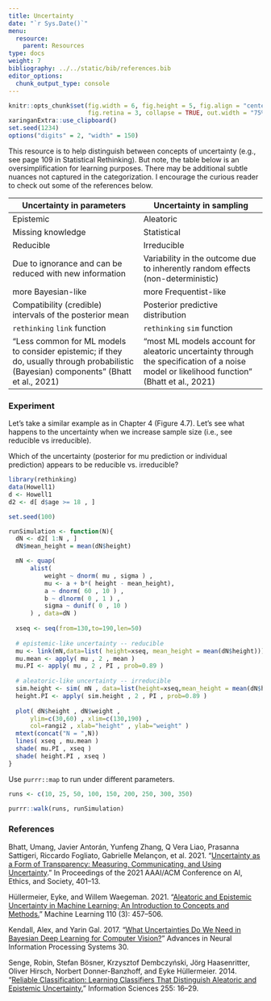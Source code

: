 ```yaml
---
title: Uncertainty
date: "`r Sys.Date()`"
menu:
  resource:
    parent: Resources
type: docs
weight: 7
bibliography: ../../static/bib/references.bib
editor_options:
  chunk_output_type: console
---
```


```r
knitr::opts_chunk$set(fig.width = 6, fig.height = 5, fig.align = "center",
                      fig.retina = 3, collapse = TRUE, out.width = "75%", class.source="language-r", class.output="language-r")
xaringanExtra::use_clipboard()
set.seed(1234)
options("digits" = 2, "width" = 150)
```

This resource is to help distinguish between concepts of uncertainty (e.g., see page 109 in Statistical Rethinking). But note, the table below is an oversimplification for learning purposes. There may be additional subtle nuances not captured in the categorization. I encourage the curious reader to check out some of the references below.

| Uncertainty in parameters | Uncertainty in sampling |
|---------------------------|-------------------------|
| Epistemic                 | Aleatoric               |
| Missing knowledge         | Statistical             |
| Reducible               | Irreducible               |
| Due to ignorance and can be reduced with new information  | Variability in the outcome due to inherently random effects (non-deterministic)  |
| more Bayesian-like         | more Frequentist-like                        |
| Compatibility (credible) intervals of the posterior mean                        | Posterior predictive distribution                        |
| `rethinking` `link` function | `rethinking` `sim` function |
| "Less common for ML models to consider epistemic; if they do, usually through probabilistic (Bayesian) components" (Bhatt et al., 2021)                           | "most ML models account for aleatoric uncertainty through the specification of a noise model or likelihood function" (Bhatt et al., 2021) |

### Experiment

Let's take a similar example as in Chapter 4 (Figure 4.7). Let's see what happens to the uncertainty when we increase sample size (i.e., see reducible vs irreducible).

Which of the uncertainty (posterior for mu prediction or individual prediction) appears to be reducible vs. irreducible?

```r
library(rethinking)
data(Howell1)
d <- Howell1
d2 <- d[ d$age >= 18 , ]

set.seed(100)

runSimulation <- function(N){
  dN <- d2[ 1:N , ]
  dN$mean_height = mean(dN$height)

  mN <- quap(
      alist(
          weight ~ dnorm( mu , sigma ) ,
          mu <- a + b*( height - mean_height),
          a ~ dnorm( 60 , 10 ) ,
          b ~ dlnorm( 0 , 1 ) ,
          sigma ~ dunif( 0 , 10 )
      ) , data=dN )
  
  xseq <- seq(from=130,to=190,len=50)
  
  # epistemic-like uncertainty -- reducible
  mu <- link(mN,data=list( height=xseq, mean_height = mean(dN$height)))
  mu.mean <- apply( mu , 2 , mean )
  mu.PI <- apply( mu , 2 , PI , prob=0.89 )
  
  # aleatoric-like uncertainty -- irreducible 
  sim.height <- sim( mN , data=list(height=xseq,mean_height = mean(dN$height))) 
  height.PI <- apply( sim.height , 2 , PI , prob=0.89 )
  
  plot( dN$height , dN$weight ,
      ylim=c(30,60) , xlim=c(130,190) ,
      col=rangi2 , xlab="height" , ylab="weight" )
  mtext(concat("N = ",N))
  lines( xseq , mu.mean )
  shade( mu.PI , xseq )
  shade( height.PI , xseq )
}
```

Use `purrr::map` to run under different parameters.

```r
runs <- c(10, 25, 50, 100, 150, 200, 250, 300, 350)

purrr::walk(runs, runSimulation)
```

### References

Bhatt, Umang, Javier Antorán, Yunfeng Zhang, Q Vera Liao, Prasanna Sattigeri, Riccardo Fogliato, Gabrielle Melançon, et al. 2021. “[Uncertainty as a Form of Transparency: Measuring, Communicating, and Using Uncertainty](https://arxiv.org/pdf/2011.07586.pdf).” In Proceedings of the 2021 AAAI/ACM Conference on AI, Ethics, and Society, 401–13.

Hüllermeier, Eyke, and Willem Waegeman. 2021. “[Aleatoric and Epistemic Uncertainty in Machine Learning: An Introduction to Concepts and Methods.](https://link.springer.com/content/pdf/10.1007/s10994-021-05946-3.pdf)” Machine Learning 110 (3): 457–506.

Kendall, Alex, and Yarin Gal. 2017. “[What Uncertainties Do We Need in Bayesian Deep Learning for Computer Vision?](https://proceedings.neurips.cc/paper/2017/file/2650d6089a6d640c5e85b2b88265dc2b-Paper.pdf)” Advances in Neural Information Processing Systems 30.

Senge, Robin, Stefan Bösner, Krzysztof Dembczyński, Jörg Haasenritter, Oliver Hirsch, Norbert Donner-Banzhoff, and Eyke Hüllermeier. 2014. “[Reliable Classification: Learning Classifiers That Distinguish Aleatoric and Epistemic Uncertainty.](https://www.mathematik.uni-marburg.de/~eyke/publications/reliable-classification.pdf)” Information Sciences 255: 16–29.
